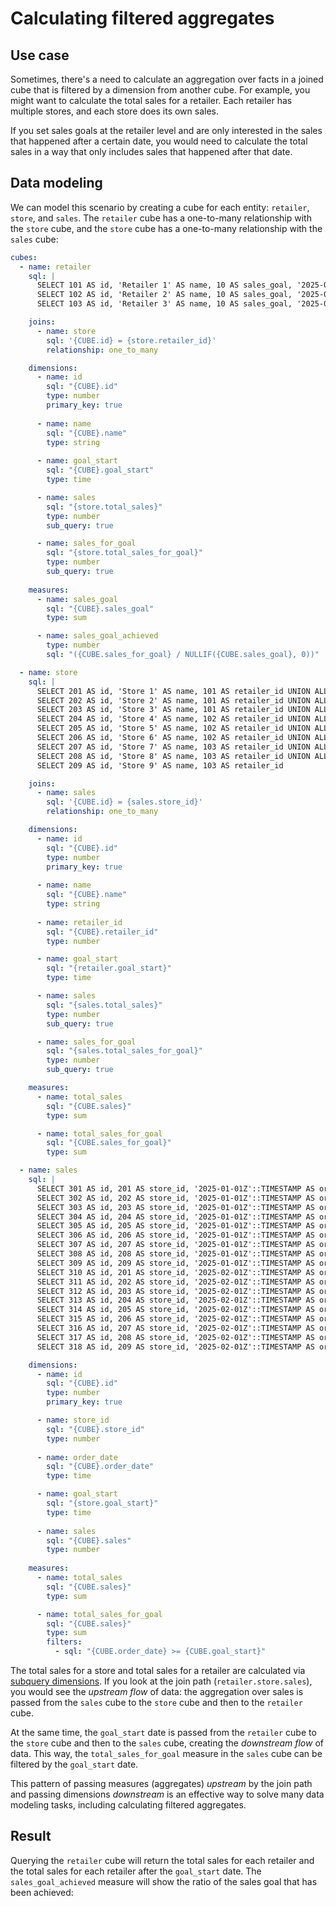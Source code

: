 # Calculating filtered aggregates

## Use case

Sometimes, there's a need to calculate an aggregation over facts in a joined cube that
is filtered by a dimension from another cube. For example, you might want to calculate
the total sales for a retailer. Each retailer has multiple stores, and each store does
its own sales.

If you set sales goals at the retailer level and are only interested in
the sales that happened after a certain date, you would need to calculate the total sales
in a way that only includes sales that happened after that date.

## Data modeling

We can model this scenario by creating a cube for each entity: `retailer`, `store`,
and `sales`. The `retailer` cube has a one-to-many relationship with the `store` cube,
and the `store` cube has a one-to-many relationship with the `sales` cube:

```yml
cubes:
  - name: retailer
    sql: |
      SELECT 101 AS id, 'Retailer 1' AS name, 10 AS sales_goal, '2025-02-01Z'::TIMESTAMP AS goal_start UNION ALL
      SELECT 102 AS id, 'Retailer 2' AS name, 10 AS sales_goal, '2025-02-01Z'::TIMESTAMP AS goal_start UNION ALL
      SELECT 103 AS id, 'Retailer 3' AS name, 10 AS sales_goal, '2025-02-01Z'::TIMESTAMP AS goal_start

    joins:
      - name: store
        sql: '{CUBE.id} = {store.retailer_id}'
        relationship: one_to_many

    dimensions:
      - name: id
        sql: "{CUBE}.id"
        type: number
        primary_key: true
      
      - name: name
        sql: "{CUBE}.name"
        type: string
      
      - name: goal_start
        sql: "{CUBE}.goal_start"
        type: time

      - name: sales
        sql: "{store.total_sales}"
        type: number
        sub_query: true

      - name: sales_for_goal
        sql: "{store.total_sales_for_goal}"
        type: number
        sub_query: true
    
    measures:
      - name: sales_goal
        sql: "{CUBE}.sales_goal"
        type: sum

      - name: sales_goal_achieved
        type: number
        sql: "({CUBE.sales_for_goal} / NULLIF({CUBE.sales_goal}, 0))"

  - name: store
    sql: |
      SELECT 201 AS id, 'Store 1' AS name, 101 AS retailer_id UNION ALL
      SELECT 202 AS id, 'Store 2' AS name, 101 AS retailer_id UNION ALL
      SELECT 203 AS id, 'Store 3' AS name, 101 AS retailer_id UNION ALL
      SELECT 204 AS id, 'Store 4' AS name, 102 AS retailer_id UNION ALL
      SELECT 205 AS id, 'Store 5' AS name, 102 AS retailer_id UNION ALL
      SELECT 206 AS id, 'Store 6' AS name, 102 AS retailer_id UNION ALL
      SELECT 207 AS id, 'Store 7' AS name, 103 AS retailer_id UNION ALL
      SELECT 208 AS id, 'Store 8' AS name, 103 AS retailer_id UNION ALL
      SELECT 209 AS id, 'Store 9' AS name, 103 AS retailer_id

    joins:
      - name: sales
        sql: '{CUBE.id} = {sales.store_id}'
        relationship: one_to_many

    dimensions:
      - name: id
        sql: "{CUBE}.id"
        type: number
        primary_key: true
      
      - name: name
        sql: "{CUBE}.name"
        type: string
      
      - name: retailer_id
        sql: "{CUBE}.retailer_id"
        type: number

      - name: goal_start
        sql: "{retailer.goal_start}"
        type: time

      - name: sales
        sql: "{sales.total_sales}"
        type: number
        sub_query: true

      - name: sales_for_goal
        sql: "{sales.total_sales_for_goal}"
        type: number
        sub_query: true

    measures:
      - name: total_sales
        sql: "{CUBE.sales}"
        type: sum

      - name: total_sales_for_goal
        sql: "{CUBE.sales_for_goal}"
        type: sum

  - name: sales
    sql: |
      SELECT 301 AS id, 201 AS store_id, '2025-01-01Z'::TIMESTAMP AS order_date, 1 AS sales UNION ALL
      SELECT 302 AS id, 202 AS store_id, '2025-01-01Z'::TIMESTAMP AS order_date, 1 AS sales UNION ALL
      SELECT 303 AS id, 203 AS store_id, '2025-01-01Z'::TIMESTAMP AS order_date, 1 AS sales UNION ALL
      SELECT 304 AS id, 204 AS store_id, '2025-01-01Z'::TIMESTAMP AS order_date, 3 AS sales UNION ALL
      SELECT 305 AS id, 205 AS store_id, '2025-01-01Z'::TIMESTAMP AS order_date, 3 AS sales UNION ALL
      SELECT 306 AS id, 206 AS store_id, '2025-01-01Z'::TIMESTAMP AS order_date, 3 AS sales UNION ALL
      SELECT 307 AS id, 207 AS store_id, '2025-01-01Z'::TIMESTAMP AS order_date, 5 AS sales UNION ALL
      SELECT 308 AS id, 208 AS store_id, '2025-01-01Z'::TIMESTAMP AS order_date, 5 AS sales UNION ALL
      SELECT 309 AS id, 209 AS store_id, '2025-01-01Z'::TIMESTAMP AS order_date, 5 AS sales UNION ALL
      SELECT 310 AS id, 201 AS store_id, '2025-02-01Z'::TIMESTAMP AS order_date, 1 AS sales UNION ALL
      SELECT 311 AS id, 202 AS store_id, '2025-02-01Z'::TIMESTAMP AS order_date, 1 AS sales UNION ALL
      SELECT 312 AS id, 203 AS store_id, '2025-02-01Z'::TIMESTAMP AS order_date, 1 AS sales UNION ALL
      SELECT 313 AS id, 204 AS store_id, '2025-02-01Z'::TIMESTAMP AS order_date, 3 AS sales UNION ALL
      SELECT 314 AS id, 205 AS store_id, '2025-02-01Z'::TIMESTAMP AS order_date, 3 AS sales UNION ALL
      SELECT 315 AS id, 206 AS store_id, '2025-02-01Z'::TIMESTAMP AS order_date, 3 AS sales UNION ALL
      SELECT 316 AS id, 207 AS store_id, '2025-02-01Z'::TIMESTAMP AS order_date, 5 AS sales UNION ALL
      SELECT 317 AS id, 208 AS store_id, '2025-02-01Z'::TIMESTAMP AS order_date, 5 AS sales UNION ALL
      SELECT 318 AS id, 209 AS store_id, '2025-02-01Z'::TIMESTAMP AS order_date, 5 AS sales

    dimensions:
      - name: id
        sql: "{CUBE}.id"
        type: number
        primary_key: true 

      - name: store_id
        sql: "{CUBE}.store_id"
        type: number
      
      - name: order_date
        sql: "{CUBE}.order_date"
        type: time

      - name: goal_start
        sql: "{store.goal_start}"
        type: time
      
      - name: sales
        sql: "{CUBE}.sales"
        type: number
      
    measures:
      - name: total_sales
        sql: "{CUBE.sales}"
        type: sum

      - name: total_sales_for_goal
        sql: "{CUBE.sales}"
        type: sum
        filters:
          - sql: "{CUBE.order_date} >= {CUBE.goal_start}"
```

The total sales for a store and total sales for a retailer are calculated via [subquery
dimensions][ref-subquery-dimension]. If you look at the join path (`retailer.store.sales`),
you would see the _upstream flow_ of data: the aggregation over sales is passed from the
`sales` cube to the `store` cube and then to the `retailer` cube.

At the same time, the `goal_start` date is passed from the `retailer` cube to the `store`
cube and then to the `sales` cube, creating the _downstream flow_ of data. This way, the
`total_sales_for_goal` measure in the `sales` cube can be filtered by the `goal_start` date.

This pattern of passing measures (aggregates) _upstream_ by the join path and passing
dimensions _downstream_ is an effective way to solve many data modeling tasks, including
calculating filtered aggregates.


## Result

Querying the `retailer` cube will return the total sales for each retailer and the total
sales for each retailer after the `goal_start` date. The `sales_goal_achieved` measure
will show the ratio of the sales goal that has been achieved:

<Screenshot src="https://ucarecdn.com/80b74f38-a1ef-4b94-a3ff-146f06dc539f/"/>


[ref-subquery-dimension]: /product/data-modeling/concepts/calculated-members#subquery-dimensions